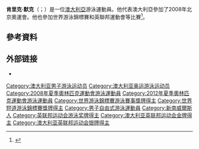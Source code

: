 '''肯里克·默克'''（{{lang-en|Kenrick Monk}}；{{bd|1988年|1月1日}}）是一位[[澳大利亞|澳大利亞]]游泳運動員。他代表澳大利亞參加了2008年北京奧運會。他也參加世界游泳錦標賽和英聯邦運動會等比賽<ref name="aocbio">{{cite web|url=http://www.olympics.com.au/Athletes/TheTeam/tabid/343/Athletes/TheTeam/tabid/344/Default.aspx?cId=34744&teamId=1|title=Kenrick Monk - Biography|publisher=Australian Olympic Committee|accessdate=20 June 2008|archiveurl=https://web.archive.org/web/20080723170853/http://www.olympics.com.au/Athletes/TheTeam/tabid/343/Athletes/TheTeam/tabid/344/Default.aspx?cId=34744&teamId=1|archivedate=2008年7月23日|deadurl=yes}}</ref>。

==參考資料==
{{Reflist}}

==外部链接==
* {{Twitter|kenrickmonk}}

{{DEFAULTSORT:Monk, Kenrick}}
[[Category:澳大利亚男子游泳运动员|Category:澳大利亚男子游泳运动员]]
[[Category:澳大利亚奥运游泳运动员|Category:澳大利亚奥运游泳运动员]]
[[Category:2008年夏季奧林匹克運動會游泳運動員|Category:2008年夏季奧林匹克運動會游泳運動員]]
[[Category:2012年夏季奧林匹克運動會游泳運動員|Category:2012年夏季奧林匹克運動會游泳運動員]]
[[Category:世界游泳錦標賽游泳賽事獎牌得主|Category:世界游泳錦標賽游泳賽事獎牌得主]]
[[Category:世界短道游泳錦標賽獎牌得主|Category:世界短道游泳錦標賽獎牌得主]]
[[Category:男子自由式游泳運動員|Category:男子自由式游泳運動員]]
[[Category:新南威爾斯人|Category:新南威爾斯人]]
[[Category:英联邦运动会游泳奖牌得主|Category:英联邦运动会游泳奖牌得主]]
[[Category:澳大利亚英联邦运动会金牌得主|Category:澳大利亚英联邦运动会金牌得主]]
[[Category:澳大利亚英联邦运动会银牌得主|Category:澳大利亚英联邦运动会银牌得主]]